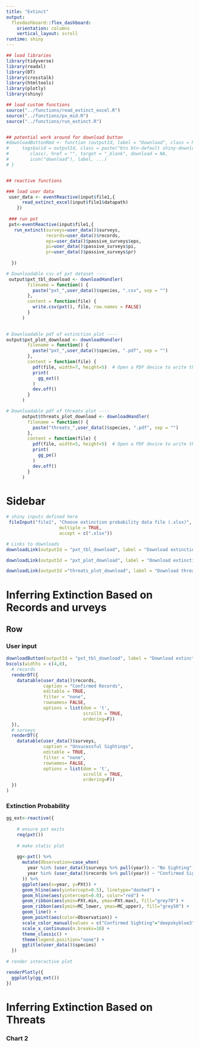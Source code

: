 ```yaml
---
title: "Extinct"
output: 
  flexdashboard::flex_dashboard:
    orientation: columns
    vertical_layout: scroll
runtime: shiny
---
```



```r
## load libraries
library(tidyverse)
library(readxl)
library(DT)
library(crosstalk)
library(htmltools)
library(plotly)
library(shiny)

## load custom functions
source("../functions/read_extinct_excel.R")
source("../functions/px_mid.R")
source("../functions/run_extinct.R")


## potential work around for download button
#downloadButtonRmd <- function (outputId, label = "Download", class = NULL, ...)  {
#     tags$a(id = outputId, class = paste("btn btn-default shiny-download-link", 
#        class), href = "", target = "_blank", download = NA, 
#        icon("download"), label, ...)
# }


## reactive functions

### load user data
 user_data <- eventReactive(input$file1,{
      read_extinct_excel(input$file1$datapath)
    })
 
 ### run pxt
 pxt<-eventReactive(input$file1,{
   run_extinct(surveys=user_data()$surveys,
               records=user_data()$records,
               eps=user_data()$passive_surveys$eps,
               pi=user_data()$passive_surveys$pi,
               pr=user_data()$passive_surveys$pr)
    
  })
```


```r

# Downloadable csv of pxt dataset ----
 output$pxt_tbl_download <- downloadHandler(
        filename = function() {
          paste("pxt_",user_data()$species, ".csv", sep = "")
        },
        content = function(file) {
          write.csv(pxt(), file, row.names = FALSE)
        }
      )
 

# Downloadable pdf of extinction plot ----
output$pxt_plot_download <- downloadHandler(
        filename = function() {
          paste("pxt_",user_data()$species, ".pdf", sep = "")
        },
        content = function(file) {
          pdf(file, width=7, height=5)  # Open a PDF device to write the plot
          print(
            gg_ext()
          )
          dev.off()
        }
      )

# Downloadable pdf of threats plot ----
      output$threats_plot_download <- downloadHandler(
        filename = function() {
          paste("threats_",user_data()$species, ".pdf", sep = "")
        },
        content = function(file) {
          pdf(file, width=5, height=5)  # Open a PDF device to write the plot
          print(
            gg_pe()
          )
          dev.off()
        }
      )
```


Sidebar {.sidebar}
=====================================

```r
# shiny inputs defined here
 fileInput("file1", "Choose extinction probability data file (.xlsx)",
                    multiple = TRUE,
                    accept = c(".xlsx"))

# Links to downloads 
downloadLink(outputId = "pxt_tbl_download", label = "Download extinction probabilities table") 

downloadLink(outputId = "pxt_plot_download", label = "Download extinction probabilities plot") 

downloadLink(outputId ="threats_plot_download", label = "Download threats plot") 


```

Inferring Extinction Based on Records and urveys
=====================================  

Row {}
-------------------------------------   

### User input
```r
downloadButton(outputId = "pxt_tbl_download", label = "Download extinction table")
bscols(widths = c(4,8),
  # records
  renderDT({
    datatable(user_data()$records,
              caption = "Confirmed Records",
              editable = TRUE,
              filter = "none",
              rownames= FALSE,
              options = list(dom = 't',
                             scrollX = TRUE,
                             ordering=F))
  }),
  # surveys
  renderDT({
    datatable(user_data()$surveys,
              caption = "Unsucessful Sightings", 
              editable = TRUE,
              filter = "none",
              rownames= FALSE,
              options = list(dom = 't',
                             scrollX = TRUE,
                             ordering=F))
  })
)


```

### Extinction Probability
```r
gg_ext<-reactive({
    
    # ensure pxt exits
    req(pxt())
    
    # make static plot
    
    gg<-pxt() %>% 
      mutate(Observation=case_when(
        year %in% (user_data()$surveys %>% pull(year)) ~ "No Sighting",
        year %in% (user_data()$records %>% pull(year)) ~ "Confirmed Sighting"
      )) %>%
      ggplot(aes(x=year, y=PXt)) +
      geom_hline(aes(yintercept=0.5), linetype="dashed") +
      geom_hline(aes(yintercept=0.0), color="red") +
      geom_ribbon(aes(ymin=PXt.min, ymax=PXt.max), fill="grey70") +
      geom_ribbon(aes(ymin=MC_lower, ymax=MC_upper), fill="grey50") +
      geom_line() +
      geom_point(aes(color=Observation)) +  
      scale_color_manual(values = c("Confirmed Sighting"="deepskyblue3","No Sighting"="black"), na.value = NA)  +
      scale_x_continuous(n.breaks=10) +
      theme_classic() +
      theme(legend.position="none") +
      ggtitle(user_data()$species)
  })
  
# render interactive plot

renderPlotly({
  ggplotly(gg_ext()) 
})

```

Inferring Extinction Based on Threats
=====================================     

### Chart 2
    
```r


```